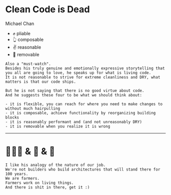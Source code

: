 
# Clean Code is Dead

Michael Chan

- ✊ pliable
- 👆 composable
- ✌️ reasonable
- 🖖 removable

```notes
Also a "must-watch".
Besides his truly genuine and emotionally expressive storytelling that you all are going to love, he speaks up for what is living code.
It is not reasonable to strive for extreme cleanliness and DRY, what matters is that our code ships.

But he is not saying that there is no good virtue about code.
And he suggests these four to be what we should think about:

- it is flexible, you can reach for where you need to make changes to without much hairpulling
- it is composable, achieve functionality by reorganizing building blocks
- it is reasonably performant and (and not unreasonably DRY)
- it is removable when you realize it is wrong

```

---

# 👩🏻‍🌾 & 🌽 & 💩

```notes
I like his analogy of the nature of our job. 
We're not builders who build architectures that will stand there for 100 years.
We are farmers.
Farmers work on living things.
And there is shit in there, get it :)
```